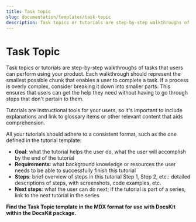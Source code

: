 ```yaml
---
title: Task topic
slug: documentation/templates/task-topic
description: Task topics or tutorials are step-by-step walkthroughs of tasks that users can perform using your product.
---
```


# Task Topic
Task topics or tutorials are step-by-step walkthroughs of tasks that users can perform using your product. Each walkthrough should represent the smallest possible chunk that enables a user to complete a task. If a process is overly complex, consider breaking it down into smaller parts. This ensures that users can get the help they need without having to go through steps that don't pertain to them.

Tutorials are instructional tools for your users, so it's important to include explanations and link to glossary items or other relevant content that aids comprehension.

All your tutorials should adhere to a consistent format, such as the one defined in the tutorial template:

* **Goal**: what the tutorial helps the user do, what the user will accomplish by the end of the tutorial
* **Requirements**: what background knowledge or resources the user needs to be able to successfully finish this tutorial
* **Steps**: brief overview of steps in this tutorial
Step 1, Step 2, etc.: detailed descriptions of steps, with screenshots, code examples, etc.
* **Next steps**: what the user can do next; if the tutorial is part of a series, link to the next tutorial in the series

**Find the Task Topic template in the MDX format for use with DocsKit within the DocsKit package.**


